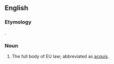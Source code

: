 ==English==

===Etymology===
{{borrowing|fr}}.

===Noun===
{{en-noun|?|head=[[acquis#French|acquis]] [[communautaire#French|communautaire]]}}

# The full body of EU law; abbreviated as [[acquis]].